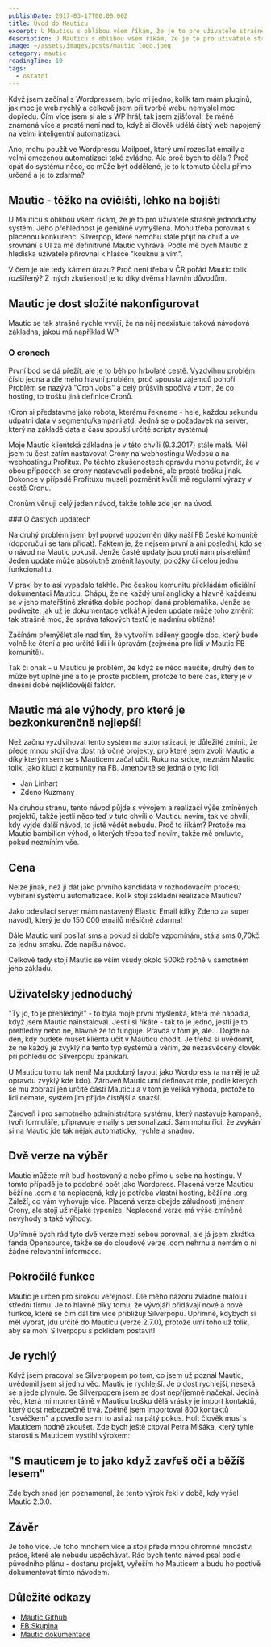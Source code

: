 ```yaml
---
publishDate: 2017-03-17T00:00:00Z
title: Úvod do Mauticu
excerpt: U Mauticu s oblibou všem říkám, že je to pro uživatele strašně jednoduchý systém. Jeho přehlednost je geniálně vymyšlena. Má své mouchy, ale o tom později..
description: U Mauticu s oblibou všem říkám, že je to pro uživatele strašně jednoduchý systém. Jeho přehlednost je geniálně vymyšlena. Má své mouchy, ale o tom později..
image: ~/assets/images/posts/mautic_logo.jpeg
category: mautic
readingTime: 10
tags:
  - ostatni
---
```


Když jsem začínal s Wordpressem, bylo mi jedno, kolik tam mám pluginů, jak moc je web rychlý a celkově jsem při tvorbě webu nemyslel moc dopředu. Čím více jsem si ale s WP hrál, tak jsem zjišťoval, že méně znamená více a prostě není nad to, když si člověk udělá čístý web napojený na velmi inteligentní automatizaci.

Ano, mohu použít ve Wordpressu Mailpoet, který umí rozesílat emaily a velmi omezenou automatizaci také zvládne. Ale proč bych to dělal? Proč cpát do systému něco, co může být oddělené, je to k tomuto účelu přímo určené a je to zdarma?

## Mautic - těžko na cvičišti, lehko na bojišti

U Mauticu s oblibou všem říkám, že je to pro uživatele strašně jednoduchý systém. Jeho přehlednost je geniálně vymyšlena. Mohu třeba porovnat s placenou konkurencí Silverpop, které nemohu stále přijít na chuť a ve srovnání s UI za mě definitivně Mautic vyhrává. Podle mě bych Mautic z hlediska uživatele přirovnal k hlášce "kouknu a vím".

V čem je ale tedy kámen úrazu? Proč není třeba v ČR pořád Mautic tolik rozšířený? Z mých zkušeností je to díky dvěma hlavním důvodům.

## Mautic je dost složité nakonfigurovat

Mautic se tak strašně rychle vyvíjí, že na něj neexistuje taková návodová základna, jakou má například WP

### O cronech

První bod se dá přežít, ale je to běh po hrbolaté cestě. Vyzdvihnu problém číslo jedna a dle mého hlavní problém, proč spousta zájemců pohoří. Problém se nazývá "Cron Jobs" a celý průšvih spočívá v tom, že co hosting, to trošku jiná definice Cronů.

(Cron si představme jako robota, kterému řekneme - hele, každou sekundu udpatni data v segmentu/kampani atd. Jedná se o požadavek na server, který na základě data a času spouští určité scripty systému)

Moje Mautic klientská základna je v této chvíli (9.3.2017) stále malá. Měl jsem tu čest zatím nastavovat Crony na webhostingu Wedosu a na webhostingu Profitux. Po těchto zkušenostech opravdu mohu potvrdit, že v obou případech se crony nastavovali podobně, ale prostě trošku jinak. Dokonce v případě Profituxu museli pozměnit kvůli mě regulární výrazy v cestě Cronu.

Cronům věnuji celý jeden návod, takže tohle zde jen na úvod.

### O častých updatech

Na druhý problém jsem byl poprvé upozorněn díky naší FB české komunitě (doporučuji se tam přidat). Faktem je, že nejsem první a ani poslední, kdo se o návod na Mautic pokusil. Jenže časté updaty jsou proti nám pisatelům! Jeden update může absolutně změnit layouty, položky či celou jednu funkcionalitu.

V praxi by to asi vypadalo takhle. Pro českou komunitu překládám oficiální dokumentaci Mauticu. Chápu, že ne každý umí anglicky a hlavně každému se v jeho mateřštině zkrátka dobře pochopí daná problematika. Jenže se podívejte, jak už je dokumentace velká! A jeden update může toho změnit tak strašně moc, že správa takových textů je nadmíru obtížná!

Začínám přemýšlet ale nad tím, že vytvořím sdílený google doc, který bude volně ke čtení a pro určité lidi i k úpravám (zejména pro lidi v Mautic FB komunitě).

Tak či onak - u Mauticu je problém, že když se něco naučíte, druhý den to může být úplně jiné a to je prostě problém, protože to bere čas, který je v dnešní době nejklíčovější faktor. 

## Mautic má ale výhody, pro které je bezkonkurenčně nejlepší!

Než začnu vyzdvihovat tento systém na automatizaci, je důležité zmínit, že přede mnou stojí dva dost náročné projekty, pro které jsem zvolil Mautic a díky kterým sem se s Mauticem začal učit. Ruku na srdce, neznám Mautic tolik, jako kluci z komunity na FB. Jmenovitě se jedná o tyto lidi:

- Jan Linhart
- Zdeno Kuzmany

Na druhou stranu, tento návod půjde s vývojem a realizací výše zmíněných projektů, takže jestli něco teď v tuto chvíli o Mauticu nevím, tak ve chvíli, kdy vyjde další návod, to jistě vědět nebudu. Proč to říkám? Protože má Mautic bambilion výhod, o kterých třeba teď nevím, takže mě omluvte, pokud nezmíním vše.

## Cena

Nelze jinak, než ji dát jako prvního kandidáta v rozhodovacím procesu vybírání systému automatizace. Kolik stojí základní realizace Mauticu?

Jako odesílací server mám nastavený Elastic Email (díky Zdeno za super návod), který je do 150 000 emailů měsíčně zdarma!

Dále Mautic umí posílat sms a pokud si dobře vzpomínám, stála sms 0,70kč za jednu smsku. Zde napíšu návod.

Celkově tedy stojí Mautic se vším všudy okolo 500kč ročně v samotném jeho základu.

## Uživatelsky jednoduchý

"Ty jo, to je přehledný!" - to byla moje první myšlenka, která mě napadla, když jsem Mautic nainstaloval. Jestli si říkáte - tak to je jedno, jestli je to přehledný nebo ne, hlavně že to funguje. Pravda v tom je, ale... Dojde na den, kdy budete muset klienta učit v Mauticu chodit. Je třeba si uvědomit, že ne každý je zvyklý na tento typ systémů a věřím, že nezasvěcený člověk při pohledu do Silverpopu zpanikaří.

U Mauticu tomu tak není! Má podobný layout jako Wordpress (a na něj je už opravdu zvyklý kde kdo). Zároveň Mautic umí definovat role, podle kterých se mu zobrazí jen určité části Mauticu a v tom je veliká výhoda, protože to lidi nemate, systém jim přijde čistější a snazší.

Zároveň i pro samotného administrátora systému, který nastavuje kampaně, tvoří formuláře, připravuje emaily s personalizací. Sám mohu říci, že zvykání si na Mautic jde tak nějak automaticky, rychle a snadno.

## Dvě verze na výběr

Mautic můžete mít buď hostovaný a nebo přímo u sebe na hostingu. V tomto případě je to podobné opět jako Wordpress. Placená verze Mauticu běží na .com a ta neplacená, kdy je potřeba vlastní hosting, běží na .org. Záleží, co vám vyhovuje více. Placená verze obejde záludnosti jménem Crony, ale stojí už nějaké typeníze. Neplacená verze má výše zmíněné nevýhody a také výhody.

Upřímně bych rád tyto dvě verze mezi sebou porovnal, ale já jsem zkrátka fanda Opensource, takže se do cloudové verze .com nehrnu a nemám o ní žádné relevantní informace.

## Pokročilé funkce

Mautic je určen pro širokou veřejnost. Dle mého názoru zvládne malou i střední firmu. Je to hlavně díky tomu, že vývojáři přidávají nové a nové funkce, které se čím dál tím více přibližují Silverpopu. Upřímně, kdybych si měl vybrat, jdu určitě do Mauticu (verze 2.7.0), protože umí toho už tolik, aby se mohl Silverpopu s poklidem postavit!

## Je rychlý

Když jsem pracoval se Silverpopem po tom, co jsem už poznal Mautic, uvědomil jsem si jednu věc. Mautic je rychlejší. Je o dost rychlejší, neseká se a jede plynule. Se Silverpopem jsem se dost nepříjemně načekal. Jediná věc, která mi momentálně v Mauticu trošku dělá vrásky je import kontaktů, který dost nebezpečně trvá. Zpětně jsem importoval 800 kontaktů "csvéčkem" a povedlo se mi to asi až na pátý pokus. Holt člověk musí s Mauticem hodně zkoušet. Zde bych ještě citoval Petra Mišáka, který tyhle starosti s Mauticem vystihl výrokem:

## "S mauticem je to jako když zavřeš oči a běžíš lesem"

Zde bych snad jen poznamenal, že tento výrok řekl v době, kdy vyšel Mautic 2.0.0.

## Závěr

Je toho více. Je toho mnohem více a stojí přede mnou ohromné množství práce, které ale nebudu uspěchávat. Rád bych tento návod psal podle původního plánu - dostanu projekt, vyřeším ho Mauticem a budu ho poctivě dokumentovat tímto návodem.

## Důležité odkazy
- <a href="https://github.com/mautic/mautic" target="_blank" rel="nofollow">Mautic Github</a>
- <a href="https://www.facebook.com/groups/953588998063936/?fref=ts" target="_blank" rel="nofollow">FB Skupina</a>
- <a href="https://docs.mautic.org/en" target="_blank" rel="nofollow">Mautic dokumentace</a>